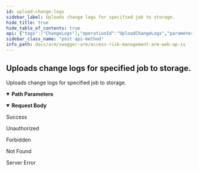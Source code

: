 ```yaml
---
id: upload-change-logs
sidebar_label: Uploads change logs for specified job to storage.
hide_title: true
hide_table_of_contents: true
api: {"tags":["ChangeLogs"],"operationId":"UploadChangeLogs","parameters":[{"name":"jobId","in":"path","description":"Identifier of the job.","required":true,"schema":{"type":"integer","format":"int32"}}],"requestBody":{"content":{"multipart/form-data":{"schema":{"type":"object","properties":{"file":{"description":"File to upload.","type":"string","format":"binary"}}}}}},"responses":{"200":{"description":"Success"},"401":{"description":"Unauthorized"},"403":{"description":"Forbidden"},"404":{"description":"Not Found"},"500":{"description":"Server Error"}},"description":"Uploads change logs for specified job to storage.","method":"post","path":"/api/changeLogs/{jobId}/upload","info":{"version":"v1","title":"Access Risk Management ARM Web APIs"},"postman":{"name":"Uploads change logs for specified job to storage.","description":{"type":"text/plain"},"url":{"path":["api","changeLogs",":jobId","upload"],"host":["{{baseUrl}}"],"query":[],"variable":[{"disabled":false,"description":{"content":"(Required) Identifier of the job.","type":"text/plain"},"type":"any","value":"","key":"jobId"}]},"header":[{"key":"Content-Type","value":"multipart/form-data"}],"method":"POST","body":{"mode":"formdata","formdata":[]}}}
sidebar_class_name: "post api-method"
info_path: docs/arm/swagger-arm/access-risk-management-arm-web-ap-is
---
```



## Uploads change logs for specified job to storage.



Uploads change logs for specified job to storage.

<details style={{"marginBottom":"1rem"}} data-collapsed={false} open={true}><summary style={{}}><strong>Path Parameters</strong></summary><div><ul><ParamsItem className={"paramsItem"} param={{"name":"jobId","in":"path","description":"Identifier of the job.","required":true,"schema":{"type":"integer","format":"int32"}}}></ParamsItem></ul></div></details><MimeTabs><TabItem label={"multipart/form-data"} value={"multipart/form-data-schema"}><details style={{}} data-collapsed={false} open={true}><summary style={{"textAlign":"left"}}><strong>Request Body</strong></summary><div style={{"textAlign":"left","marginLeft":"1rem"}}></div><ul style={{"marginLeft":"1rem"}}><SchemaItem collapsible={false} name={"file"} required={false} schemaDescription={"File to upload."} schemaName={"binary"} qualifierMessage={undefined} defaultValue={undefined}></SchemaItem></ul></details></TabItem></MimeTabs><div><ApiTabs><TabItem label={"200"} value={"200"}><div>

Success

</div><div></div></TabItem><TabItem label={"401"} value={"401"}><div>

Unauthorized

</div><div></div></TabItem><TabItem label={"403"} value={"403"}><div>

Forbidden

</div><div></div></TabItem><TabItem label={"404"} value={"404"}><div>

Not Found

</div><div></div></TabItem><TabItem label={"500"} value={"500"}><div>

Server Error

</div><div></div></TabItem></ApiTabs></div>
      